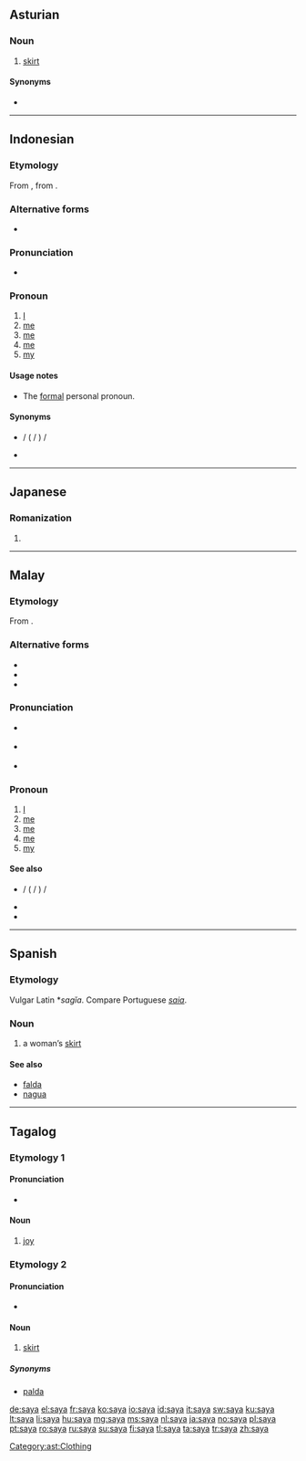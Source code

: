==Asturian==

===Noun===
{{ast-noun|f|sayes}}

# [[skirt]]

====Synonyms====
* {{l|ast|falda}}

[[Category:ast:Clothing]]

----

==Indonesian==

===Etymology===
From {{etyl|ms|id}} {{term|saya|lang=ms}}, from {{etyl|sa|id}}.

===Alternative forms===
* {{l|id|sahaya}}

===Pronunciation===
* {{IPA|/saja/|lang=id}}

===Pronoun===
{{head|id|pronoun}}

# [[I]] {{gloss|personal pronoun}}
# [[me]] {{gloss|direct object of a verb}}
# [[me]] {{gloss|object of a preposition}}
# [[me]] {{gloss|indirect object of a verb}}
# [[my]] {{gloss|belonging to me}}

====Usage notes====
* The [[formal]] personal pronoun.

====Synonyms====
* {{l|id|aku}} / {{l|id|ku}} ({{l|id|ku-}} / {{l|id|-ku}}) / {{l|id|daku}}
* {{l|id|hamba}}

----

==Japanese==

===Romanization===
{{ja-romaji}}

# {{ja-romanization of|さや}}

----

==Malay==

===Etymology===
From {{etyl|sa|ms}}.

===Alternative forms===
* {{l|ms|sahaya}}
* {{l|ms|ساي|sc=Arab}}
* {{l|ms|سهاي|sc=Arab}}

===Pronunciation===
* {{a|Johor-Selangor}} {{IPA|/sajə/|lang=ms}}
* {{a|Riau-Lingga}} {{IPA|/saja/|lang=ms}}
* {{rhymes|ajə|jə|ə|lang=ms}}

===Pronoun===
{{head|ms|pronoun}}

# [[I]] {{gloss|personal pronoun}}
# [[me]] {{gloss|direct object of a verb}}
# [[me]] {{gloss|object of a preposition}}
# [[me]] {{gloss|indirect object of a verb}}
# [[my]] {{gloss|belonging to me}}

====See also====
* {{l|ms|aku}} / {{l|ms|ku}} ({{l|ms|ku-}} / {{l|ms|-ku}}) / {{l|ms|daku}}
* {{l|ms|hamba}}
* {{l|ms|beta}}

----

==Spanish==

===Etymology===
Vulgar Latin *''sagĭa''. Compare Portuguese ''[[saia]]''.

===Noun===
{{es-noun|f}}

# {{context|archaic|lang=es}} a woman’s [[skirt]]

====See also====
* [[falda]]
* [[nagua]]

----

==Tagalog==

===Etymology 1===

====Pronunciation====
* {{IPA|/saˈja/|lang=tl}}

====Noun====
{{tl-noun}}

# [[joy]]

===Etymology 2===
{{etyl|es|tl}} {{term|saya|lang=es||skirt}}

====Pronunciation====
* {{IPA|/ˈsa.ja/|lang=tl}}

====Noun====
{{tl-noun}}

# [[skirt]]

=====Synonyms=====
* [[palda]]

[[de:saya]]
[[el:saya]]
[[fr:saya]]
[[ko:saya]]
[[io:saya]]
[[id:saya]]
[[it:saya]]
[[sw:saya]]
[[ku:saya]]
[[lt:saya]]
[[li:saya]]
[[hu:saya]]
[[mg:saya]]
[[ms:saya]]
[[nl:saya]]
[[ja:saya]]
[[no:saya]]
[[pl:saya]]
[[pt:saya]]
[[ro:saya]]
[[ru:saya]]
[[su:saya]]
[[fi:saya]]
[[tl:saya]]
[[ta:saya]]
[[tr:saya]]
[[zh:saya]]